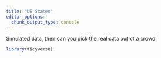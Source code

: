 ```yaml
---
title: "US States"
editor_options: 
  chunk_output_type: console
---
```


Simulated data, then can you pick the real data out of a crowd


```r
library(tidyverse)
```

